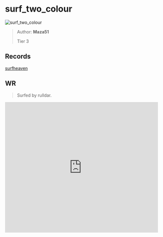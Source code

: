 
# surf_two_colour

![surf_two_colour](https://raw.githubusercontent.com/Sayt123/SurfMapPics/Maps-and-bonuses/csgo/surf_two_colour.jpg)

> Author: **Maza51**
>
> Tier 3

## Records

[surfheaven](https://surfheaven.eu/map/surf_two_colour)

## WR

> Surfed by rulldar.

<iframe
width="100%"
height="430"
src="https://www.youtube.com/embed/aLgvVtj86no"
frameborder="0"
allow="accelerometer; autoplay; clipboard-write; encrypted-media; gyroscope; picture-in-picture"
allowFullScreen
/>

```md

[Surf Timer] - rulldar finished in 01:05:57 (WR -00:00:36). Improving by 00:00:82
[Surf Timer] - rulldar beat the map record! Rank: 1/1826

Previous WR holder: synki


```
                